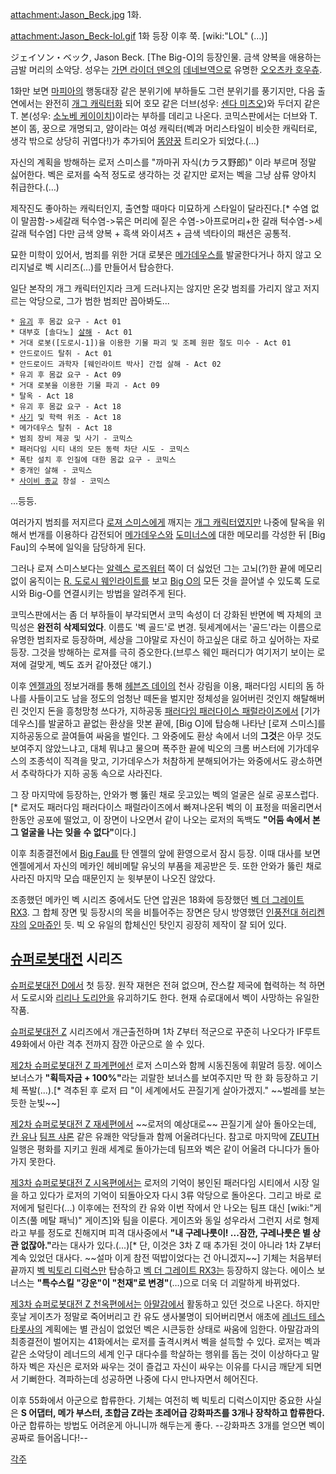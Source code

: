 attachment:Jason_Beck.jpg
1화.

attachment:Jason_Beck-lol.gif
1화 등장 이후 쭉. [wiki:"LOL" (…)]

ジェイソン・ベック, Jason Beck. [The Big-O]의 등장인물. 금색 양복을 애용하는 금발 머리의 소악당. 성우는 [[가면 라이더 덴오]]의 [[데네브]]역으로 유명한 [[오오츠카 호우츄]].

1화만 보면 [[마피아]]의 행동대장 같은 분위기에 부하들도 그런 분위기를 풍기지만, 다음 출연에서는 완전히 [[개그 캐릭터]]화 되어 호모 같은 더브(성우: [[센다 미츠오]])와 두더지 같은 T. 본(성우: [[소노베 케이이치]])이라는 부하를 데리고 나온다. 코믹스판에서는 더브와 T. 본이 똠, 꿍으로 개명되고, 얌이라는 여성 캐릭터(벡과 머리스타일이 비슷한 캐릭터로, 생각 밖으로 상당히 귀엽다!)가 추가되어 [[똠얌꿍]] 트리오가 되었다.(…)

자신의 계획을 방해하는 로저 스미스를 "까마귀 자식(カラス野郎)" 이라 부르며 정말 싫어한다. 벡은 로저를 숙적 정도로 생각하는 것 같지만 로저는 벡을 그냥 삼류 양아치 취급한다.(…)

제작진도 좋아하는 캐릭터인지, 출연할 때마다 미묘하게 스타일이 달라진다.[* 수염 없이 말끔함->세갈래 턱수염->묶은 머리에 짙은 수염->아프로머리+한 갈래 턱수염->세갈래 턱수염] 다만 금색 양복 + 흑색 와이셔츠 + 금색 넥타이의 패션은 공통적.

묘한 미학이 있어서, 범죄를 위한 거대 로봇은 [[메가데우스]]를 발굴한다거나 하지 않고 오리지널로 벡 시리즈(…)를 만들어서 탑승한다.

일단 본작의 개그 캐릭터인지라 크게 드러나지는 않지만 온갖 범죄를 가리지 않고 저지르는 악당으로, 그가 범한 범죄만 꼽아봐도...

 * [[유괴]] 후 몸값 요구 - Act 01
 * 대부호 [솔다노] [[살해]] - Act 01
 * 거대 로봇([도로시-1])을 이용한 기물 파괴 및 조폐 원판 절도 미수 - Act 01
 * 안드로이드 탈취 - Act 01
 * 안드로이드 과학자 [웨인라이트 박사] 간접 살해 - Act 02
 * 유괴 후 몸값 요구 - Act 09
 * 거대 로봇을 이용한 기물 파괴 - Act 09
 * 탈옥 - Act 18
 * 유괴 후 몸값 요구 - Act 18
 * [[사기]] 및 학력 위조 - Act 18
 * 메가데우스 탈취 - Act 18
 * 범죄 장비 제공 및 사기 - 코믹스
 * 패러다임 시티 내의 모든 동력 차단 시도 - 코믹스
 * 폭탄 설치 후 인질에 대한 몸값 요구 - 코믹스
 * 중개인 살해 - 코믹스
 * [[사이비 종교]] 창설 - 코믹스

...등등.

여러가지 범죄를 저지르다 [[로져 스미스]]에게 깨지는 [[개그 캐릭터]]였지만 나중에 탈옥을 위해서 번개를 이용하다 감전되어 [[메가데우스]]와 [[도미너스]]에 대한 메모리를 각성한 뒤 [Big Fau]의 수복에 일익을 담당하게 된다.

그러나 로져 스미스보다는 [[알렉스 로즈워터]] 쪽이 더 싫었던 그는 고뇌(?)한 끝에 메모리 없이 움직이는 [[R. 도로시 웨인라이트]]를 보고 [[Big O]]의 모든 것을 끌어낼 수 있도록 도로시와 Big-O를 연결시키는 방법을 알려주게 된다.

코믹스판에서는 좀 더 부하들이 부각되면서 코믹 속성이 더 강화된 반면에 벡 자체의 코믹성은 '''완전히 삭제되었다'''. 이름도 '벡 골드'로 변경. 뒷세계에서는 '골드'라는 이름으로 유명한 범죄자로 등장하며, 세상을 그야말로 자신이 하고싶은 대로 하고 싶어하는 자로 등장. 그것을 방해하는 로져를 극히 증오한다.(브루스 웨인 패러디가 여기저기 보이는 로져에 걸맞게, 벡도 죠커 같아졌단 얘기.)

이후 [[엔젤]]과의 정보거래를 통해 [[헤븐즈 데이]]의 천사 강림을 이용, 패러다임 시티의 돔 하나를 사들이고도 남을 정도의 엄청난 떼돈을 벌지만 정체성을 잃어버린 것인지 해탈해버린 것인지 돈을 흥청망청 쓰다가, 지하공동 [[패러다임 패러다이스 패럴라이즈]]에서 [기가데우스]를 발굴하고 끝없는 환상을 맛본 끝에, [Big O]에 탑승해 나타난 [로져 스미스]를 지하공동으로 끌여들여 싸움을 벌인다. 그 와중에도 환상 속에서 너의 '''그것'''은 아무 것도 보여주지 않았느냐고, 대체 뭐냐고 물으며 폭주한 끝에 빅오의 크롬 버스터에 기가데우스의 조종석이 직격을 맞고, 기가데우스가 처참하게 분해되어가는 와중에서도 광소하면서 추락하다가 지하 공동 속으로 사라진다.

그 장 마지막에 등장하는, 안와가 뻥 뚫린 채로 웃고있는 벡의 얼굴은 실로 공포스럽다.[* 로저도 패러다임 패러다이스 패럴라이즈에서 빠져나온뒤 벡의 이 표정을 떠올리면서 한동안 공포에 떨었고, 이 장면이 나오면서 같이 나오는 로저의 독백도 '''"어둠 속에서 본 그 얼굴을 나는 잊을 수 없다"'''이다.]

이후 최종결전에서 [[Big Fau]]를 탄 엔젤의 앞에 환영으로서 잠시 등장. 이때 대사를 보면 엔젤에게서 자신의 메카인 헤비메탈 유닛의 부품을 제공받은 듯. 또한 안와가 뚫린 채로 사라진 마지막 모습 때문인지 눈 윗부분이 나오진 않았다. 

조종했던 메카인 벡 시리즈 중에서도 단연 압권은 18화에 등장했던 [[벡 더 그레이트 RX3]]. 그 합체 장면 및 등장시의 목을 비틀어주는 장면은 당시 방영했던 [[인풍전대 허리켄쟈]]의 [[오마쥬]]인 듯. 빅 오 유일의 합체신인 탓인지 굉장히 제작이 잘 되어 있다.

== [[슈퍼로봇대전]] 시리즈 ==

[[슈퍼로봇대전 D]]에서 첫 등장. 원작 재현은 전혀 없으며, 잔스칼 제국에 협력하는 척 하면서 도로시와 [[리리나 도리안]]을 유괴하기도 한다. 현재 슈로대에서 벡이 사망하는 유일한 작품.

[[슈퍼로봇대전 Z]] 시리즈에서 개근출전하며 1차 Z부터 적군으로 꾸준히 나오다가 IF루트 49화에서 아란 격추 전까지 잠깐 아군으로 쓸 수 있다. 

[[제2차 슈퍼로봇대전 Z 파계편]]에선 로저 스미스와 함께 시동진동에 휘말려 등장. 에이스 보너스가 '''"획득자금 + 100%"'''라는 괴랄한 보너스를 보여주지만 딱 한 화 등장하고 기체 폭발(...).[* 격추된 후 로저 曰 "이 세계에서도 끈질기게 살아가겠지." ~~벌레를 보는듯한 눈빛~~]

[[제2차 슈퍼로봇대전 Z 재세편]]에서 ~~로저의 예상대로~~ 끈질기게 살아 돌아오는데, [[칸 유]]나 [[팀프 샤론]] 같은 유쾌한 악당들과 함께 어울려다닌다. 참고로 마지막에 [[ZEUTH]] 일행은 평화를 지키고 원래 세계로 돌아가는데 팀프와 벡은 같이 어울려 다니다가 돌아가지 못한다.

[[제3차 슈퍼로봇대전 Z 시옥편]]에서는 로저의 기억이 봉인된 패러다임 시티에서 시장 일을 하고 있다가 로저의 기억이 되돌아오자 다시 3류 악당으로 돌아온다. 그리고 바로 로저에게 털린다(...) 이후에는 전작의 칸 유와 이번 작에서 안 나오는 팀프 대신 [wiki:"게이츠(풀 메탈 패닉)" 게이츠]와 팀을 이룬다. 게이츠와 동일 성우라서 그런지 서로 형제라고 부를 정도로 친해지며 피격 대사중에서 '''"내 구레나룻이! ...잠깐, 구레나룻은 별 상관 없잖아."'''라는 대사가 있다.(...)[* 단, 이것은 3차 Z 때 추가된 것이 아니라 1차 Z부터 계속 있었던 대사다. ~~설마 이게 참전 떡밥이었다는 건 아니겠지~~] 기체는 처음부터 끝까지 [[벡 빅토리 디럭스]]만 탑승하고 [[벡 더 그레이트 RX3]]는 등장하지 않는다. 에이스 보너스는 '''"특수스킬 "강운"이 "천재"로 변경"'''(…)으로 더욱 더 괴랄하게 바뀌었다.

[[제3차 슈퍼로봇대전 Z 천옥편]]에서는 [[아말감]]에서 활동하고 있던 것으로 나온다. 하지만 훗날 게이츠가 정말로 죽어버리고 칸 유도 생사불명이 되어버리면서 애초에 [[레너드 테스타롯사]]의 계획에는 별 관심이 없었던 벡은 시큰둥한 상태로 싸움에 임한다. 아말감과의 최종결전이 벌어지는 41화에서는 로저를 출격시켜서 벡을 설득할 수 있다. 로저는 벡과 같은 소악당이 레너드의 세계 인구 대다수를 학살하는 행위를 돕는 것이 이상하다고 말하자 벡은 자신은 로저와 싸우는 것이 즐겁고 자신이 싸우는 이유를 다시금 깨닫게 되면서 기뻐한다. 격파하는데 성공하면 나중에 다시 만나자면서 헤어진다.

이후 55화에서 아군으로 합류한다. 기체는 여전히 벡 빅토리 디럭스이지만 중요한 사실은 '''S 어댑터, 메가 부스터, 초합금 Z라는 초레어급 강화파츠를 3개나 장착하고 합류한다.''' 아군 합류하는 방법도 어려운게 아니니까 해두는게 좋다. --강화파츠 3개를 얻으면 벡이 공짜로 들어옵니다!--

[[각주]]
